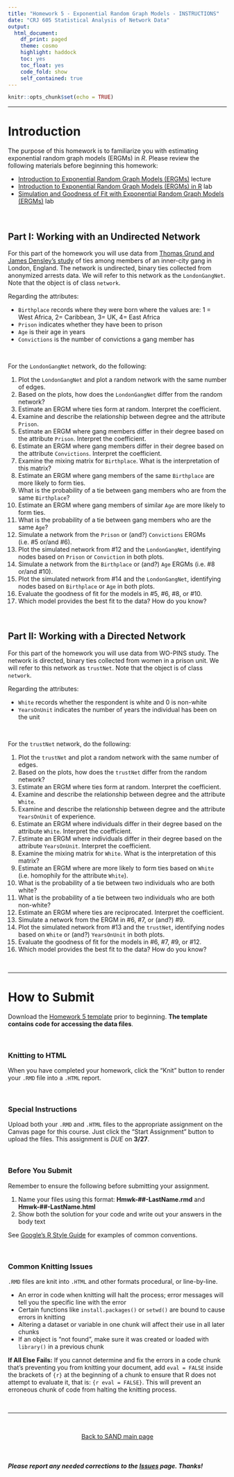 ```yaml
---
title: "Homework 5 - Exponential Random Graph Models - INSTRUCTIONS"
date: "CRJ 605 Statistical Analysis of Network Data"
output: 
  html_document:
    df_print: paged
    theme: cosmo
    highlight: haddock
    toc: yes
    toc_float: yes
    code_fold: show
    self_contained: true
---
```


<style>
body {
text-align: left}
</style>

```r
knitr::opts_chunk$set(echo = TRUE)
```

----

# Introduction

The purpose of this homework is to familiarize you with estimating exponential random graph models (ERGMs) in *R*. Please review the following materials before beginning this homework:  

  + [Introduction to Exponential Random Graph Models (ERGMs)](../lectures/lecture-08-ergm.pdf) lecture
  + [Introduction to Exponential Random Graph Models (ERGMs) in R](../labs/lab-10-ergm-intro.html) lab
  + [Simulation and Goodness of Fit with Exponential Random Graph Models (ERGMs)](../labs/lab-11-ergm-gof.html) lab

<br>

## Part I: Working with an Undirected Network

For this part of the homework you will use data from [Thomas Grund and James Densley's study](https://journals.sagepub.com/doi/full/10.1177/1043986214553377) of ties among members of an inner-city gang in London, England. The network is undirected, binary ties collected from anonymized arrests data. We will refer to this network as the `LondonGangNet`. Note that the object is of class `network`. 

Regarding the attributes:  

  + `Birthplace` records where they were born where the values are: 1 = West Africa, 2= Caribbean, 3= UK, 4= East Africa  
  + `Prison` indicates whether they have been to prison
  + `Age` is their age in years  
  + `Convictions` is the number of convictions a gang member has

<br>

For the `LondonGangNet` network, do the following:  

1. Plot the `LondonGangNet` and plot a random network with the same number of edges.
2. Based on the plots, how does the `LondonGangNet` differ from the random network?
3. Estimate an ERGM where ties form at random. Interpret the coefficient.
4. Examine and describe the relationship between degree and the attribute `Prison`.
5. Estimate an ERGM where gang members differ in their degree based on the attribute `Prison`. Interpret the coefficient.
6. Estimate an ERGM where gang members differ in their degree based on the attribute `Convictions`. Interpret the coefficient.
7. Examine the mixing matrix for `Birthplace`. What is the interpretation of this matrix?
8. Estimate an ERGM where gang members of the same `Birthplace` are more likely to form ties.
9. What is the probability of a tie between gang members who are from the same `Birthplace`?
10. Estimate an ERGM where gang members of similar `Age` are more likely to form ties.
11. What is the probability of a tie between gang members who are the same `Age`?
12. Simulate a network from the `Prison` or (and?) `Convictions` ERGMs (i.e. #5 or/and #6). 
13. Plot the simulated network from #12 and the `LondonGangNet`, identifying nodes based on `Prison` or `Conviction` in both plots.
14. Simulate a network from the `Birthplace` or (and?) `Age` ERGMs (i.e. #8 or/and #10). 
15. Plot the simulated network from #14 and the `LondonGangNet`, identifying nodes based on `Birthplace` or `Age` in both plots.
16. Evaluate the goodness of fit for the models in #5, #6, #8, or #10.
17. Which model provides the best fit to the data? How do you know?

<br>

## Part II: Working with a Directed Network

For this part of the homework you will use data from WO-PINS study. The network is directed, binary ties collected from women in a prison unit. We will refer to this network as  `trustNet`. Note that the object is of class `network`. 

Regarding the attributes:  

  + `White` records whether the respondent is white and 0 is non-white
  + `YearsOnUnit` indicates the number of years the individual has been on the unit

<br>

For the `trustNet` network, do the following:  

1. Plot the `trustNet` and plot a random network with the same number of edges.
2. Based on the plots, how does the `trustNet` differ from the random network?
3. Estimate an ERGM where ties form at random. Interpret the coefficient.
4. Examine and describe the relationship between degree and the attribute `White`.
5. Examine and describe the relationship between degree and the attribute `YearsOnUnit` of experience.
6. Estimate an ERGM where individuals differ in their degree based on the attribute `White`. Interpret the coefficient.
7. Estimate an ERGM where individuals differ in their degree based on the attribute `YearsOnUnit`. Interpret the coefficient.
8. Examine the mixing matrix for `White`. What is the interpretation of this matrix?
9. Estimate an ERGM where are more likely to form ties based on `White` (i.e. homophily for the attribute `White`).
10. What is the probability of a tie between two individuals who are both white?
11. What is the probability of a tie between two individuals who are both non-white?
12. Estimate an ERGM where ties are reciprocated. Interpret the coefficient.
13. Simulate a network from the ERGM in #6, #7, or (and?) #9. 
14. Plot the simulated network from #13 and the `trustNet`, identifying nodes based on `White` or (and?) `YearsOnUnit` in both plots.
15. Evaluate the goodness of fit for the models in #6, #7, #9, or #12.
16. Which model provides the best fit to the data? How do you know?

<br>

----

# How to Submit

Download the [Homework 5 template](../hmwk/templates/hmwk-05-template.zip?raw=true) prior to beginning. **The template contains code for accessing the data files**.

<br>

### Knitting to HTML

When you have completed your homework, click the "Knit" button to render your `.RMD` file into a `.HTML` report.

<br>

### Special Instructions

Upload both your `.RMD` and `.HTML` files to the appropriate assignment on the Canvas page for this course. Just click the "Start Assignment" button to upload the files. This assignment is *DUE* on **3/27**.

<br>

### Before You Submit

Remember to ensure the following before submitting your assignment.

1. Name your files using this format: **Hmwk-##-LastName.rmd** and **Hmwk-##-LastName.html**
2. Show both the solution for your code and write out your answers in the body text 

See [Google's R Style Guide](https://google.github.io/styleguide/Rguide.xml) for examples of common conventions.

<br>

### Common Knitting Issues

`.RMD` files are knit into `.HTML` and other formats procedural, or line-by-line.

* An error in code when knitting will halt the process; error messages will tell you the specific line with the error
* Certain functions like `install.packages()` or `setwd()` are bound to cause errors in knitting 
* Altering a dataset or variable in one chunk will affect their use in all later chunks
* If an object is "not found", make sure it was created or loaded with `library()` in a previous chunk

**If All Else Fails:** If you cannot determine and fix the errors in a code chunk that's preventing you from knitting your document, add `eval = FALSE` inside the brackets of `{r}` at the beginning of a chunk to ensure that R does not attempt to evaluate it, that is: `{r eval = FALSE}`. This will prevent an erroneous chunk of code from halting the knitting process.  

<br>

____

<br>

<p align="center"> [Back to SAND main page](https://jacobtnyoung.github.io/SAND/) </p>

<br>

##### ***Please*** report any needed corrections to the [Issues](https://github.com/jacobtnyoung/SAND/issues/new) page. Thanks!

<br>
<br>